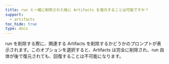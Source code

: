 ```yaml
---
title: run と一緒に削除された後に Artifacts を復元することは可能ですか？
support:
  - artifacts
toc_hide: true
type: docs
---
```

run を削除する際に、関連する Artifacts を削除するかどうかのプロンプトが表示されます。このオプションを選択すると、Artifacts は完全に削除され、run 自体が後で復元されても、回復することは不可能になります。